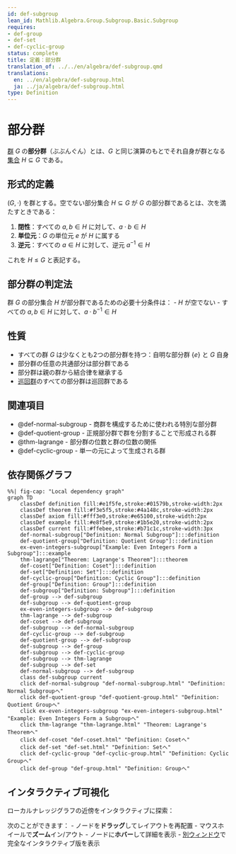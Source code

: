 ```yaml
---
id: def-subgroup
lean_id: Mathlib.Algebra.Group.Subgroup.Basic.Subgroup
requires:
- def-group
- def-set
- def-cyclic-group
status: complete
title: 定義：部分群
translation_of: ../../en/algebra/def-subgroup.qmd
translations:
  en: ../en/algebra/def-subgroup.html
  ja: ../ja/algebra/def-subgroup.html
type: Definition
---
```


# 部分群 {#def-subgroup}

[群](def-group.qmd) $G$ の**部分群**（ぶぶんぐん）とは、$G$ と同じ演算のもとでそれ自身が群となる[集合](../logic-set-theory/def-set.qmd) $H \subseteq G$ である。

## 形式的定義

$(G, \cdot)$ を群とする。空でない部分集合 $H \subseteq G$ が $G$ の部分群であるとは、次を満たすときである：

1. **閉性**：すべての $a, b \in H$ に対して、$a \cdot b \in H$
2. **単位元**：$G$ の単位元 $e$ が $H$ に属する
3. **逆元**：すべての $a \in H$ に対して、逆元 $a^{-1} \in H$

これを $H \leq G$ と表記する。

## 部分群の判定法

群 $G$ の部分集合 $H$ が部分群であるための必要十分条件は：
- $H$ が空でない
- すべての $a, b \in H$ に対して、$a \cdot b^{-1} \in H$

## 性質

- すべての群 $G$ は少なくとも2つの部分群を持つ：自明な部分群 $\{e\}$ と $G$ 自身
- 部分群の任意の共通部分は部分群である
- 部分群は親の群から結合律を継承する
- [巡回群](def-cyclic-group.qmd)のすべての部分群は巡回群である

## 関連項目

- @def-normal-subgroup - 商群を構成するために使われる特別な部分群
- @def-quotient-group - 正規部分群で群を分割することで形成される群
- @thm-lagrange - 部分群の位数と群の位数の関係
- @def-cyclic-group - 単一の元によって生成される群

## 依存関係グラフ

```mermaid
%%| fig-cap: "Local dependency graph"
graph TD
    classDef definition fill:#e1f5fe,stroke:#01579b,stroke-width:2px
    classDef theorem fill:#f3e5f5,stroke:#4a148c,stroke-width:2px
    classDef axiom fill:#fff3e0,stroke:#e65100,stroke-width:2px
    classDef example fill:#e8f5e9,stroke:#1b5e20,stroke-width:2px
    classDef current fill:#ffebee,stroke:#b71c1c,stroke-width:3px
    def-normal-subgroup["Definition: Normal Subgroup"]:::definition
    def-quotient-group["Definition: Quotient Group"]:::definition
    ex-even-integers-subgroup["Example: Even Integers Form a Subgroup"]:::example
    thm-lagrange["Theorem: Lagrange's Theorem"]:::theorem
    def-coset["Definition: Coset"]:::definition
    def-set["Definition: Set"]:::definition
    def-cyclic-group["Definition: Cyclic Group"]:::definition
    def-group["Definition: Group"]:::definition
    def-subgroup["Definition: Subgroup"]:::definition
    def-group --> def-subgroup
    def-subgroup --> def-quotient-group
    ex-even-integers-subgroup --> def-subgroup
    thm-lagrange --> def-subgroup
    def-coset --> def-subgroup
    def-subgroup --> def-normal-subgroup
    def-cyclic-group --> def-subgroup
    def-quotient-group --> def-subgroup
    def-subgroup --> def-group
    def-subgroup --> def-cyclic-group
    def-subgroup --> thm-lagrange
    def-subgroup --> def-set
    def-normal-subgroup --> def-subgroup
    class def-subgroup current
    click def-normal-subgroup "def-normal-subgroup.html" "Definition: Normal Subgroupへ"
    click def-quotient-group "def-quotient-group.html" "Definition: Quotient Groupへ"
    click ex-even-integers-subgroup "ex-even-integers-subgroup.html" "Example: Even Integers Form a Subgroupへ"
    click thm-lagrange "thm-lagrange.html" "Theorem: Lagrange's Theoremへ"
    click def-coset "def-coset.html" "Definition: Cosetへ"
    click def-set "def-set.html" "Definition: Setへ"
    click def-cyclic-group "def-cyclic-group.html" "Definition: Cyclic Groupへ"
    click def-group "def-group.html" "Definition: Groupへ"
```

## インタラクティブ可視化

ローカルナレッジグラフの近傍をインタラクティブに探索：

::: {.graph-viz data-id="def-subgroup" data-width="700" data-height="500"}
:::

次のことができます：
- ノードを**ドラッグ**してレイアウトを再配置
- マウスホイールで**ズーム**イン/アウト
- ノードに**ホバー**して詳細を表示
- [別ウィンドウ](../../output/interactive/def-subgroup.html){target="_blank"}で完全なインタラクティブ版を表示
